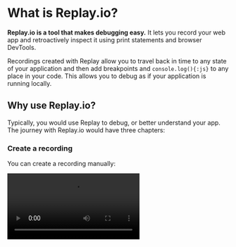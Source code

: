 
# What is Replay.io?
**Replay.io is a tool that makes debugging easy.** It lets you record your web app and retroactively inspect it using print statements and browser DevTools. 

Recordings created with Replay allow you to travel back in time to any state of your application and then add breakpoints and `console.log(){:js}` to any place in your code. This allows you to debug as if your application is running locally. 

## Why use Replay.io?
Typically, you would use Replay to debug, or better understand your app. The journey with Replay.io would have three chapters:
<Steps>
### Create a recording
You can create a recording manually:

<Video src="/media/common/record-replay.mp4" />

or by integrating Replay.io to your Test Suite:
```bash
# cypress
npx cypress run --browser replay-chromium
# playwright
npx playwright test --project replay-chromium
```
### Replay the recording and debug your app
<Video src="/media/common/replay-dashboard.mp4" />

### Fix the bug or get help
With a better understanding of data flows, state changes and other processes in your app, you can now fix your bug. Or even better, send a recording to your colleague to debug together.

<Video src="/media/common/share.mp4" />

</Steps>

## Common use cases
- <Icon><DesktopCursor /></Icon> **Local debugging**: developers use Replay to better understand how their application works and debug difficult bugs.
- <Icon><Bug /></Icon> **Bug reports**: teams use Replay to record bug reports in their Support and QA workflows so that developers can debug the issues without having to reproduce it locally.
- <Icon><TestTube /></Icon> **Flaky and failed tests**: teams use Replay to record their end-to-end tests in CI so that developers can debug flaky and failed tests.

{/* TODO: add link */}
<Callout type="default" emoji="💡">
Check out our case studies to see how companies like Tablecheck adopt Replay.
</Callout>

## How does Replay.io compare to Session Replay tools?
Replay records the runtime so you can retroactively debug your application with print statements and Browser DevTools. Session Replay tools like Full story record the DOM so you can see how your users use your application.

For more context, checkout our full comparison [here](https://docs.replay.io/case-studies-and-comparisons/replay-vs.-session-replay).

## See Replay in action
If you’re a visual learner, you’ll enjoy Filip Hric’s video Time Travelling with Replay.io. In the video, he shares his initial impressions of Replay and walks through how Replay helps him debug his application locally and debug Cypress flakes in CI. 

For more walk throughs, checkout Replay in action. {/* TODO: add link to Replay in action */}

<YouTubeVideo src="https://www.youtube.com/embed/puHAiZBdjFw?si=fDYAd1kxhhK5Hu34" />